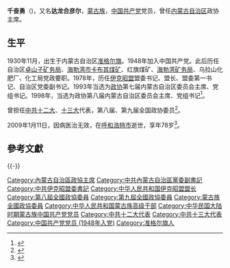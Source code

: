 '''千奋勇'''（{{bd|1930年||2009年||catIdx=Qian}})，又名'''达龙合彦尔'''，[[蒙古族|蒙古族]]，[[中国共产党|中国共产党]]党员，曾任[[内蒙古自治区|内蒙古自治区]]政协主席。

==生平 ==
1930年11月，出生于内蒙古自治区[[准格尔旗|准格尔旗]]。1948年加入中国共产党。此后历任自治区[[卓山子矿务局|卓山子矿务局]]、[[海勃湾市|海勃湾市]][[卡布其煤矿|卡布其煤矿]]、红旗煤矿、[[海勃湾矿务局|海勃湾矿务局]]、乌拉山化肥厂、化工局党政要职。1978年，历任[[伊克昭盟|伊克昭盟]]盟委书记、盟长、盟委第一书记、自治区党委副书记。1993年当选为[[中国人民政治协商会议|政协]]第七届内蒙古自治区委员会主席、党组书记。1998年，当选为政协第八届内蒙古自治区委员会主席、党组书记<ref>{{Cite web|title=千奋勇同志逝世|url=http://news.xinhuanet.com/newscenter/2009-03/05/content_10947337.htm|accessdate=2019-10-29|author=|date=2009-03-05|format=|work=新华网|publisher=|language=|archiveurl=https://archive.today/20120717234151/http://news.xinhuanet.com/newscenter/2009-03/05/content_10947337.htm|archivedate=2012-07-17|dead-url=yes}}</ref>。  
  
曾担任[[中国共产党第十二次全国代表大会|中共十二大]]、[[中国共产党第十三次全国代表大会|十三大]]代表，第八届、第九届全国政协委员<ref>{{Cite web|title=千奋勇同志遗体告别仪式在呼和浩特市举行|url=http://cnnews.nmgnews.com.cn/system/2009/01/16/010170570.shtml|accessdate=2019-10-29|author=|date=2009-01-16|format=|work=内蒙古新闻网|publisher=|language=|archiveurl=https://archive.today/20120708000722/http://cnnews.nmgnews.com.cn/system/2009/01/16/010170570.shtml|archivedate=2012-07-08|dead-url=yes}}</ref>。

2009年1月11日，因病医治无效，在[[呼和浩特市|呼和浩特市]]逝世，享年78岁<ref>{{Cite web|title=千奮勇同志逝世|url=http://cpc.people.com.cn/BIG5/64093/87393/8665518.html|accessdate=2019-10-29|author=|date=2009-01-13|format=|work=人民網|publisher=|language=|archiveurl=https://web.archive.org/web/20160304060331/http://cpc.people.com.cn/BIG5/64093/87393/8665518.html|archivedate=2016-03-04|dead-url=yes}}</ref>。

==參考文獻==
<div class="references-small">
<references />
</div>

{{-}}
{{中华人民共和国内蒙古自治区正职领导人|nocat}}
{{鄂尔多斯市（伊克昭盟）历任党政领导人}}
{{伊克昭盟盟长|PRC}}
{{蒙古族高级干部}}
{{DEFAULTSORT:qian fenyong}}
[[Category:內蒙古自治區政協主席|Category:內蒙古自治區政協主席]]
[[Category:中共內蒙古自治區黨委副書記|Category:中共內蒙古自治區黨委副書記]]
[[Category:中共伊克昭盟委書記|Category:中共伊克昭盟委書記]]
[[Category:中华人民共和国伊克昭盟盟长|Category:中华人民共和国伊克昭盟盟长]]
[[Category:第八屆全國政協委員|Category:第八屆全國政協委員]]
[[Category:第九屆全國政協委員|Category:第九屆全國政協委員]]
[[Category:蒙古族全國政協委員|Category:蒙古族全國政協委員]]
[[Category:中华人民共和国蒙古族高级干部|Category:中华人民共和国蒙古族高级干部]]
[[Category:中华民国大陆时期蒙古族中国共产党党员|Category:中华民国大陆时期蒙古族中国共产党党员]]
[[Category:中共十二大代表|Category:中共十二大代表]]
[[Category:中共十三大代表|Category:中共十三大代表]]
[[Category:中国共产党党员_(1948年入党)|Category:中国共产党党员 (1948年入党)]]
[[Category:准格尔旗人|Category:准格尔旗人]]